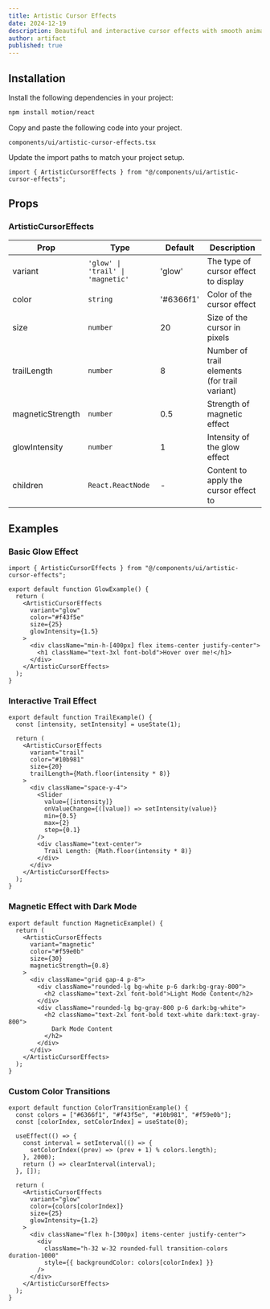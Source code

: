 ```yaml
---
title: Artistic Cursor Effects
date: 2024-12-19
description: Beautiful and interactive cursor effects with smooth animations and transitions
author: artifact
published: true
---
```


<ComponentPreview name="artistic-cursor-effects-demo" />

## Installation

<Steps>

<Step>Install the following dependencies in your project:</Step>

```bash
npm install motion/react
```

<Step>Copy and paste the following code into your project.</Step>

`components/ui/artistic-cursor-effects.tsx`

<ComponentSource name="artistic-cursor-effects" />

<Step>Update the import paths to match your project setup.</Step>

```tsx
import { ArtisticCursorEffects } from "@/components/ui/artistic-cursor-effects";
```

</Steps>

## Props

### ArtisticCursorEffects

| Prop             | Type                              | Default   | Description                                  |
| ---------------- | --------------------------------- | --------- | -------------------------------------------- |
| variant          | `'glow' \| 'trail' \| 'magnetic'` | 'glow'    | The type of cursor effect to display         |
| color            | `string`                          | '#6366f1' | Color of the cursor effect                   |
| size             | `number`                          | 20        | Size of the cursor in pixels                 |
| trailLength      | `number`                          | 8         | Number of trail elements (for trail variant) |
| magneticStrength | `number`                          | 0.5       | Strength of magnetic effect                  |
| glowIntensity    | `number`                          | 1         | Intensity of the glow effect                 |
| children         | `React.ReactNode`                 | -         | Content to apply the cursor effect to        |

## Examples

### Basic Glow Effect

```tsx
import { ArtisticCursorEffects } from "@/components/ui/artistic-cursor-effects";

export default function GlowExample() {
  return (
    <ArtisticCursorEffects
      variant="glow"
      color="#f43f5e"
      size={25}
      glowIntensity={1.5}
    >
      <div className="min-h-[400px] flex items-center justify-center">
        <h1 className="text-3xl font-bold">Hover over me!</h1>
      </div>
    </ArtisticCursorEffects>
  );
}
```

### Interactive Trail Effect

```tsx
export default function TrailExample() {
  const [intensity, setIntensity] = useState(1);

  return (
    <ArtisticCursorEffects
      variant="trail"
      color="#10b981"
      size={20}
      trailLength={Math.floor(intensity * 8)}
    >
      <div className="space-y-4">
        <Slider
          value={[intensity]}
          onValueChange={([value]) => setIntensity(value)}
          min={0.5}
          max={2}
          step={0.1}
        />
        <div className="text-center">
          Trail Length: {Math.floor(intensity * 8)}
        </div>
      </div>
    </ArtisticCursorEffects>
  );
}
```

### Magnetic Effect with Dark Mode

```tsx
export default function MagneticExample() {
  return (
    <ArtisticCursorEffects
      variant="magnetic"
      color="#f59e0b"
      size={30}
      magneticStrength={0.8}
    >
      <div className="grid gap-4 p-8">
        <div className="rounded-lg bg-white p-6 dark:bg-gray-800">
          <h2 className="text-2xl font-bold">Light Mode Content</h2>
        </div>
        <div className="rounded-lg bg-gray-800 p-6 dark:bg-white">
          <h2 className="text-2xl font-bold text-white dark:text-gray-800">
            Dark Mode Content
          </h2>
        </div>
      </div>
    </ArtisticCursorEffects>
  );
}
```

### Custom Color Transitions

```tsx
export default function ColorTransitionExample() {
  const colors = ["#6366f1", "#f43f5e", "#10b981", "#f59e0b"];
  const [colorIndex, setColorIndex] = useState(0);

  useEffect(() => {
    const interval = setInterval(() => {
      setColorIndex((prev) => (prev + 1) % colors.length);
    }, 2000);
    return () => clearInterval(interval);
  }, []);

  return (
    <ArtisticCursorEffects
      variant="glow"
      color={colors[colorIndex]}
      size={25}
      glowIntensity={1.2}
    >
      <div className="flex h-[300px] items-center justify-center">
        <div
          className="h-32 w-32 rounded-full transition-colors duration-1000"
          style={{ backgroundColor: colors[colorIndex] }}
        />
      </div>
    </ArtisticCursorEffects>
  );
}
```
